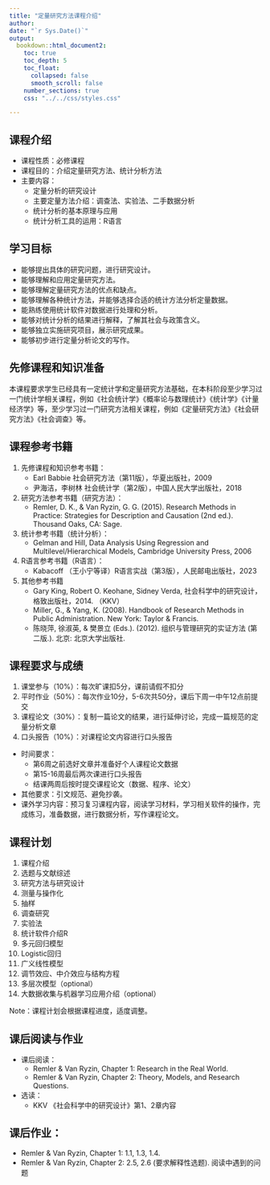 ```yaml
---
title: "定量研究方法课程介绍"
author: 
date: "`r Sys.Date()`"
output: 
  bookdown::html_document2:
    toc: true
    toc_depth: 5
    toc_float: 
      collapsed: false
      smooth_scroll: false
    number_sections: true
    css: "../../css/styles.css" 

---
```




## 课程介绍

- 课程性质：必修课程  
- 课程目的：介绍定量研究方法、统计分析方法  
- 主要内容：    
    - 定量分析的研究设计  
    - 主要定量方法介绍：调查法、实验法、二手数据分析  
    - 统计分析的基本原理与应用  
    - 统计分析工具的运用：R语言  
  
## 学习目标  

- 能够提出具体的研究问题，进行研究设计。  
- 能够理解和应用定量研究方法。  
- 能够理解定量研究方法的优点和缺点。  
- 能够理解各种统计方法，并能够选择合适的统计方法分析定量数据。  
- 能熟练使用统计软件对数据进行处理和分析。  
- 能够对统计分析的结果进行解释，了解其社会与政策含义。  
- 能够独立实施研究项目，展示研究成果。  
- 能够初步进行定量分析论文的写作。  

## 先修课程和知识准备

本课程要求学生已经具有一定统计学和定量研究方法基础，在本科阶段至少学习过一门统计学相关课程，例如《社会统计学》《概率论与数理统计》《统计学》《计量经济学》等，至少学习过一门研究方法相关课程，例如《定量研究方法》《社会研究方法》《社会调查》等。

## 课程参考书籍

1. 先修课程和知识参考书籍：  
    - Earl Babbie 社会研究方法（第11版），华夏出版社，2009
    - 尹海洁，李树林 社会统计学（第2版），中国人民大学出版社，2018
1. 研究方法参考书籍（研究方法）：  
    - Remler, D. K., & Van Ryzin, G. G. (2015). Research Methods in Practice: Strategies for Description and Causation (2nd ed.). Thousand Oaks, CA: Sage.  

1. 统计参考书籍（统计分析）：
    - Gelman and Hill, Data Analysis Using Regression and Multilevel/Hierarchical Models, Cambridge University Press, 2006

1. R语言参考书籍（R语言）：  
    - Kabacoff （王小宁等译）R语言实战（第3版），人民邮电出版社，2023  

1. 其他参考书籍
    - Gary King, Robert O. Keohane, Sidney Verda, 社会科学中的研究设计，格致出版社，2014. （KKV）  
    - Miller, G., & Yang, K. (2008). Handbook of Research Methods in Public Administration. New York: Taylor & Francis.   
    - 陈晓萍, 徐淑英, & 樊景立 (Eds.). (2012). 组织与管理研究的实证方法 (第二版.). 北京: 北京大学出版社. 
    
## 课程要求与成绩  
1. 课堂参与（10%）：每次旷课扣5分，课前请假不扣分  
2. 平时作业（50%）：每次作业10分，5-6次共50分，课后下周一中午12点前提交  
3. 课程论文（30%）：复制一篇论文的结果，进行延伸讨论，完成一篇规范的定量分析文章  
4. 口头报告（10%）：对课程论文内容进行口头报告  

- 时间要求：  
  - 第6周之前选好文章并准备好个人课程论文数据  
  - 第15-16周最后两次课进行口头报告  
  - 结课两周后按时提交课程论文（数据、程序、论文）  
- 其他要求：引文规范、避免抄袭。  
- 课外学习内容：预习复习课程内容，阅读学习材料，学习相关软件的操作，完成练习，准备数据，进行数据分析，写作课程论文。  

## 课程计划  
1. 课程介绍  
1. 选题与文献综述  
1. 研究方法与研究设计  
1. 测量与操作化  
1. 抽样  
1. 调查研究  
1. 实验法  
1. 统计软件介绍R  
1. 多元回归模型  
1. Logistic回归  
1. 广义线性模型  
1. 调节效应、中介效应与结构方程  
1. 多层次模型（optional）  
1. 大数据收集与机器学习应用介绍（optional）  

Note：课程计划会根据课程进度，适度调整。

## 课后阅读与作业  
- 课后阅读：  
  - Remler & Van Ryzin, Chapter 1: Research in the Real World.  
  - Remler & Van Ryzin, Chapter 2: Theory, Models, and Research Questions.  
- 选读：  
  - KKV 《社会科学中的研究设计》第1、2章内容  

## 课后作业：  
- Remler & Van Ryzin, Chapter 1: 1.1, 1.3, 1.4.  
- Remler & Van Ryzin, Chapter 2: 2.5, 2.6 (要求解释性选题).
阅读中遇到的问题  



